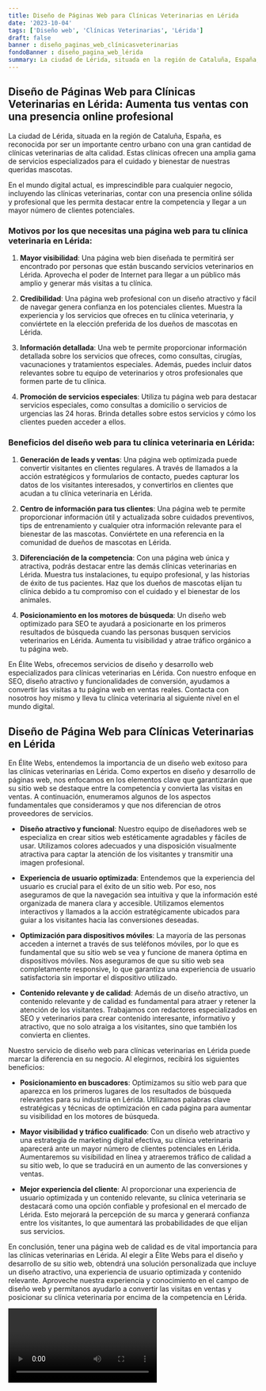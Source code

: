 ```yaml
---
title: Diseño de Páginas Web para Clínicas Veterinarias en Lérida
date: '2023-10-04'
tags: ['Diseño web', 'Clínicas Veterinarias', 'Lérida']
draft: false
banner : diseño_paginas_web_clínicasveterinarias
fondoBanner : diseño_pagina_web_lérida
summary: La ciudad de Lérida, situada en la región de Cataluña, España, es reconocida por ser un importante centro urbano con una gran cantidad de clínicas veterinarias de alta calidad. Estas clínicas ofrecen una amplia gama de servicios especializados para el cuidado y bienestar de nuestras queridas mascotas. 
---
```


## Diseño de Páginas Web para Clínicas Veterinarias en Lérida: Aumenta tus ventas con una presencia online profesional

La ciudad de Lérida, situada en la región de Cataluña, España, es reconocida por ser un importante centro urbano con una gran cantidad de clínicas veterinarias de alta calidad. Estas clínicas ofrecen una amplia gama de servicios especializados para el cuidado y bienestar de nuestras queridas mascotas. 

En el mundo digital actual, es imprescindible para cualquier negocio, incluyendo las clínicas veterinarias, contar con una presencia online sólida y profesional que les permita destacar entre la competencia y llegar a un mayor número de clientes potenciales. 

### Motivos por los que necesitas una página web para tu clínica veterinaria en Lérida:

1. **Mayor visibilidad**: Una página web bien diseñada te permitirá ser encontrado por personas que están buscando servicios veterinarios en Lérida. Aprovecha el poder de Internet para llegar a un público más amplio y generar más visitas a tu clínica.

2. **Credibilidad**: Una página web profesional con un diseño atractivo y fácil de navegar genera confianza en los potenciales clientes. Muestra la experiencia y los servicios que ofreces en tu clínica veterinaria, y conviértete en la elección preferida de los dueños de mascotas en Lérida.

3. **Información detallada**: Una web te permite proporcionar información detallada sobre los servicios que ofreces, como consultas, cirugías, vacunaciones y tratamientos especiales. Además, puedes incluir datos relevantes sobre tu equipo de veterinarios y otros profesionales que formen parte de tu clínica.

4. **Promoción de servicios especiales**: Utiliza tu página web para destacar servicios especiales, como consultas a domicilio o servicios de urgencias las 24 horas. Brinda detalles sobre estos servicios y cómo los clientes pueden acceder a ellos.

### Beneficios del diseño web para tu clínica veterinaria en Lérida:

1. **Generación de leads y ventas**: Una página web optimizada puede convertir visitantes en clientes regulares. A través de llamados a la acción estratégicos y formularios de contacto, puedes capturar los datos de los visitantes interesados, y convertirlos en clientes que acudan a tu clínica veterinaria en Lérida.

2. **Centro de información para tus clientes**: Una página web te permite proporcionar información útil y actualizada sobre cuidados preventivos, tips de entrenamiento y cualquier otra información relevante para el bienestar de las mascotas. Conviértete en una referencia en la comunidad de dueños de mascotas en Lérida.

3. **Diferenciación de la competencia**: Con una página web única y atractiva, podrás destacar entre las demás clínicas veterinarias en Lérida. Muestra tus instalaciones, tu equipo profesional, y las historias de éxito de tus pacientes. Haz que los dueños de mascotas elijan tu clínica debido a tu compromiso con el cuidado y el bienestar de los animales.

4. **Posicionamiento en los motores de búsqueda**: Un diseño web optimizado para SEO te ayudará a posicionarte en los primeros resultados de búsqueda cuando las personas busquen servicios veterinarios en Lérida. Aumenta tu visibilidad y atrae tráfico orgánico a tu página web.

En Élite Webs, ofrecemos servicios de diseño y desarrollo web especializados para clínicas veterinarias en Lérida. Con nuestro enfoque en SEO, diseño atractivo y funcionalidades de conversión, ayudamos a convertir las visitas a tu página web en ventas reales. Contacta con nosotros hoy mismo y lleva tu clínica veterinaria al siguiente nivel en el mundo digital.

<GifSeo />

<Cta />

## Diseño de Página Web para Clínicas Veterinarias en Lérida

En Élite Webs, entendemos la importancia de un diseño web exitoso para las clínicas veterinarias en Lérida. Como expertos en diseño y desarrollo de páginas web, nos enfocamos en los elementos clave que garantizarán que su sitio web se destaque entre la competencia y convierta las visitas en ventas. A continuación, enumeramos algunos de los aspectos fundamentales que consideramos y que nos diferencian de otros proveedores de servicios.

- **Diseño atractivo y funcional**: Nuestro equipo de diseñadores web se especializa en crear sitios web estéticamente agradables y fáciles de usar. Utilizamos colores adecuados y una disposición visualmente atractiva para captar la atención de los visitantes y transmitir una imagen profesional.

- **Experiencia de usuario optimizada**: Entendemos que la experiencia del usuario es crucial para el éxito de un sitio web. Por eso, nos aseguramos de que la navegación sea intuitiva y que la información esté organizada de manera clara y accesible. Utilizamos elementos interactivos y llamados a la acción estratégicamente ubicados para guiar a los visitantes hacia las conversiones deseadas.

- **Optimización para dispositivos móviles**: La mayoría de las personas acceden a internet a través de sus teléfonos móviles, por lo que es fundamental que su sitio web se vea y funcione de manera óptima en dispositivos móviles. Nos aseguramos de que su sitio web sea completamente responsive, lo que garantiza una experiencia de usuario satisfactoria sin importar el dispositivo utilizado.

- **Contenido relevante y de calidad**: Además de un diseño atractivo, un contenido relevante y de calidad es fundamental para atraer y retener la atención de los visitantes. Trabajamos con redactores especializados en SEO y veterinarios para crear contenido interesante, informativo y atractivo, que no solo atraiga a los visitantes, sino que también los convierta en clientes.

Nuestro servicio de diseño web para clínicas veterinarias en Lérida puede marcar la diferencia en su negocio. Al elegirnos, recibirá los siguientes beneficios:

- **Posicionamiento en buscadores**: Optimizamos su sitio web para que aparezca en los primeros lugares de los resultados de búsqueda relevantes para su industria en Lérida. Utilizamos palabras clave estratégicas y técnicas de optimización en cada página para aumentar su visibilidad en los motores de búsqueda.

- **Mayor visibilidad y tráfico cualificado**: Con un diseño web atractivo y una estrategia de marketing digital efectiva, su clínica veterinaria aparecerá ante un mayor número de clientes potenciales en Lérida. Aumentaremos su visibilidad en línea y atraeremos tráfico de calidad a su sitio web, lo que se traducirá en un aumento de las conversiones y ventas.

- **Mejor experiencia del cliente**: Al proporcionar una experiencia de usuario optimizada y un contenido relevante, su clínica veterinaria se destacará como una opción confiable y profesional en el mercado de Lérida. Esto mejorará la percepción de su marca y generará confianza entre los visitantes, lo que aumentará las probabilidades de que elijan sus servicios.

En conclusión, tener una página web de calidad es de vital importancia para las clínicas veterinarias en Lérida. Al elegir a Élite Webs para el diseño y desarrollo de su sitio web, obtendrá una solución personalizada que incluye un diseño atractivo, una experiencia de usuario optimizada y contenido relevante. Aproveche nuestra experiencia y conocimiento en el campo de diseño web y permítanos ayudarlo a convertir las visitas en ventas y posicionar su clínica veterinaria por encima de la competencia en Lérida.

<Video />

<CtaBot job='Clínicas Veterinarias' city='Lérida'/>

<Gmaps query='Lérida+españa+maps' />